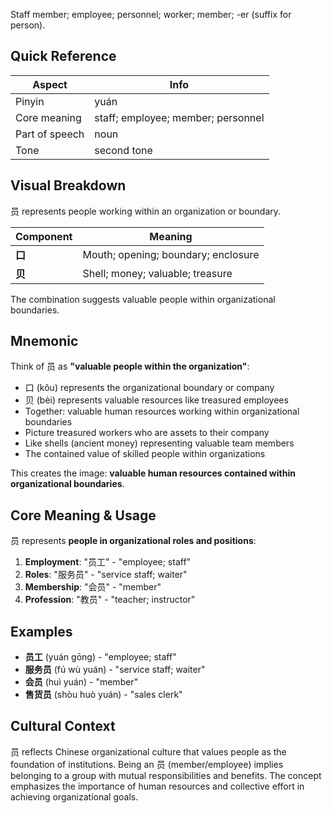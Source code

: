 Staff member; employee; personnel; worker; member; -er (suffix for person).

## Quick Reference

| Aspect         | Info                               |
| -------------- | ---------------------------------- |
| Pinyin         | yuán                               |
| Core meaning   | staff; employee; member; personnel |
| Part of speech | noun                               |
| Tone           | second tone                        |

## Visual Breakdown

员 represents people working within an organization or boundary.

| Component | Meaning                             |
| --------- | ----------------------------------- |
| **口**    | Mouth; opening; boundary; enclosure |
| **贝**    | Shell; money; valuable; treasure    |

The combination suggests valuable people within organizational boundaries.

## Mnemonic

Think of 员 as **"valuable people within the organization"**:

- 口 (kǒu) represents the organizational boundary or company
- 贝 (bèi) represents valuable resources like treasured employees
- Together: valuable human resources working within organizational boundaries
- Picture treasured workers who are assets to their company
- Like shells (ancient money) representing valuable team members
- The contained value of skilled people within organizations

This creates the image: **valuable human resources contained within organizational boundaries**.

## Core Meaning & Usage

员 represents **people in organizational roles and positions**:

1. **Employment**: "员工" - "employee; staff"
2. **Roles**: "服务员" - "service staff; waiter"
3. **Membership**: "会员" - "member"
4. **Profession**: "教员" - "teacher; instructor"

## Examples

- **员工** (yuán gōng) - "employee; staff"
- **服务员** (fú wù yuán) - "service staff; waiter"
- **会员** (huì yuán) - "member"
- **售货员** (shòu huò yuán) - "sales clerk"

## Cultural Context

员 reflects Chinese organizational culture that values people as the foundation of institutions.
Being an 员 (member/employee) implies belonging to a group with mutual responsibilities and
benefits. The concept emphasizes the importance of human resources and collective effort in
achieving organizational goals.
